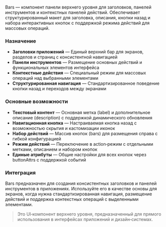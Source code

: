 Bars — компонент панели верхнего уровня для заголовков, панелей инструментов и контекстных панелей действий. Обеспечивает структурированный макет для заголовка, описания, кнопки назад и набора интерактивных кнопок с поддержкой режима действий для массовых операций.

### Назначение

- **Заголовки приложений** — Единый верхний бар для экранов, разделов и страниц с консистентной навигацией
- **Панели инструментов** — Размещение основных действий и функциональных элементов интерфейса
- **Контекстные действия** — Специальный режим для массовых операций над выбранными элементами
- **Структурированная навигация** — Стандартизированное поведение кнопки назад и переходов между экранами

### Основные возможности

- **Текстовый контент** — Основная метка (label) и дополнительное описание (description) с поддержкой динамического обновления
- **Навигационная кнопка** — Настраиваемая кнопка назад с возможностью скрытия и кастомизации иконок
- **Набор действий** — Массив кнопок (bars) для размещения справа с гибкой конфигурацией
- **Режим действий** — Переключение в action‑режим с отдельными метками, описанием и набором кнопок
- **Единые атрибуты** — Общие настройки для всех кнопок через buttonAttrs с поддержкой событий

### Интеграция

Bars предназначен для создания консистентных заголовков и панелей инструментов в приложениях. Используйте его в качестве основы для экранов, когда нужна стандартизированная навигация, размещение действий и поддержка контекстных операций с выделенными элементами.

> Это UI‑компонент верхнего уровня, предназначенный для прямого использования в интерфейсах приложений и дизайн‑системах.
